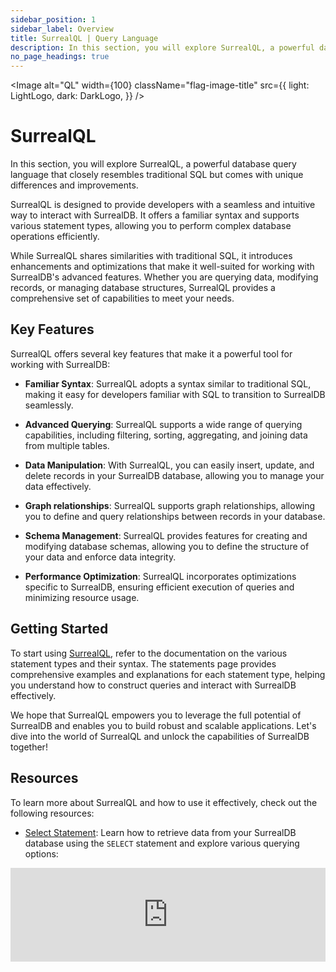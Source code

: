 ```yaml
---
sidebar_position: 1
sidebar_label: Overview
title: SurrealQL | Query Language 
description: In this section, you will explore SurrealQL, a powerful database query language that closely resembles traditional SQL but comes with unique differences and improvements.
no_page_headings: true
---
```



<Image
  alt="QL"
  width={100}
  className="flag-image-title"
  src={{
    light: LightLogo,
    dark: DarkLogo,
  }}
/>

# SurrealQL

In this section, you will explore SurrealQL, a powerful database query language that closely resembles traditional SQL but comes with unique differences and improvements.

SurrealQL is designed to provide developers with a seamless and intuitive way to interact with SurrealDB. It offers a familiar syntax and supports various statement types, allowing you to perform complex database operations efficiently.

While SurrealQL shares similarities with traditional SQL, it introduces enhancements and optimizations that make it well-suited for working with SurrealDB's advanced features. Whether you are querying data, modifying records, or managing database structures, SurrealQL provides a comprehensive set of capabilities to meet your needs.

## Key Features

SurrealQL offers several key features that make it a powerful tool for working with SurrealDB:

- **Familiar Syntax**: SurrealQL adopts a syntax similar to traditional SQL, making it easy for developers familiar with SQL to transition to SurrealDB seamlessly.

- **Advanced Querying**: SurrealQL supports a wide range of querying capabilities, including filtering, sorting, aggregating, and joining data from multiple tables.

- **Data Manipulation**: With SurrealQL, you can easily insert, update, and delete records in your SurrealDB database, allowing you to manage your data effectively.

- **Graph relationships**: SurrealQL supports graph relationships, allowing you to define and query relationships between records in your database.

- **Schema Management**: SurrealQL provides features for creating and modifying database schemas, allowing you to define the structure of your data and enforce data integrity.

- **Performance Optimization**: SurrealQL incorporates optimizations specific to SurrealDB, ensuring efficient execution of queries and minimizing resource usage.

## Getting Started

To start using [SurrealQL](/docs/surrealql/statements/begin), refer to the documentation on the various statement types and their syntax. The statements page provides comprehensive examples and explanations for each statement type, helping you understand how to construct queries and interact with SurrealDB effectively.

We hope that SurrealQL empowers you to leverage the full potential of SurrealDB and enables you to build robust and scalable applications. Let's dive into the world of SurrealQL and unlock the capabilities of SurrealDB together!

## Resources

To learn more about SurrealQL and how to use it effectively, check out the following resources:

- [Select Statement](/docs/surrealql/statements/select): Learn how to retrieve data from your SurrealDB database using the `SELECT` statement and explore various querying options:

<iframe width="100%" src="https://www.youtube.com/embed/TyX45cyZ-W0?si=S9M59afDEiqxeC5d" style={{ aspectRatio: 1.7, paddingTop: '20px' }} title="YouTube video player" frameborder="0" allow="accelerometer; autoplay; clipboard-write; encrypted-media; gyroscope; picture-in-picture; web-share" referrerpolicy="strict-origin-when-cross-origin" allowfullscreen></iframe>


